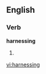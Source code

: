 ==English==

===Verb===
'''harnessing'''

# {{present participle of|[[harness]]}}

[[vi:harnessing]]